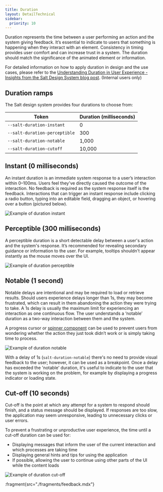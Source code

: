 ```yaml
---
title: Duration
layout: DetailTechnical
sidebar:
  priority: 10
---
```


Duration represents the time between a user performing an action and the system giving feedback. It’s essential to indicate to users that something is happening when they interact with an element. Consistency in timing provides user comfort and can increase trust in a system. The duration should match the significance of the animated element or information.

For detailed information on how to apply duration in design and the use cases, please refer to the [Understanding Duration in User Experience - Insights from the Salt Design System blog post](https://developer.test.aws.jpmchase.net/salt/news/blogs/20250402-duration#). (Internal users only)

## Duration ramps

The Salt design system provides four durations to choose from:

| Token                         | Duration (milliseconds) |
| ----------------------------- | ----------------------- |
| `--salt-duration-instant`     | 0                       |
| `--salt-duration-perceptible` | 300                     |
| `--salt-duration-notable`     | 1,000                   |
| `--salt-duration-cutoff`      | 10,000                  |

## Instant (0 milliseconds)

An instant duration is an immediate system response to a user’s interaction within 0–100ms. Users feel they've directly caused the outcome of the interaction. No feedback is required as the system response itself is the feedback. Interactions that can trigger an instant response include clicking a radio button, typing into an editable field, dragging an object, or hovering over a button (pictured below).

<Image
  src="/img/foundations/duration-instant.png"
  alt="Example of duration instant"
/>

## Perceptible (300 milliseconds)

A perceptible duration is a short detectable delay between a user's action and the system's response. It’s recommended for revealing secondary guidance or information to the user. For example, tooltips shouldn't appear instantly as the mouse moves over the UI.

<Image
  src="/img/foundations/duration-perceptible.png"
  alt="Example of duration perceptible"
/>

## Notable (1 second)

Notable delays are intentional and may be required to load or retrieve results. Should users experience delays longer than 1s, they may become frustrated, which can result in them abandoning the action they were trying to take. A 1s delay is usually the maximum limit for experiencing an interaction as one continuous flow. The user understands a ‘notable’ duration as a two-way interaction between them and the system.

A progress cursor or [spinner component](https://www.saltdesignsystem.com/salt/components/spinner/examples) can be used to prevent users from wondering whether the action they just took didn’t work or is simply taking time to process.

<Image
  src="/img/foundations/duration-notable.png"
  alt="Example of duration notable"
/>

With a delay of 1s (`salt-duration-notable`) there's no need to provide visual feedback to the user; however, it can be used as a breakpoint. Once a delay has exceeded the 'notable' duration, it's useful to indicate to the user that the system is working on the problem, for example by displaying a progress indicator or loading state.

## Cut-off (10 seconds)

Cut-off is the point at which any attempt for a system to respond should finish, and a status message should be displayed. If responses are too slow, the application may seem unresponsive, leading to unnecessary clicks or user errors.

To prevent a frustrating or unproductive user experience, the time until a cut-off duration can be used for:

- Displaying messages that inform the user of the current interaction and which processes are taking time
- Displaying general hints and tips for using the application
- If possible, allowing the user to continue using other parts of the UI while the content loads

<Image
  src="/img/foundations/duration-cutoff.png"
  alt="Example of duration cut-off"
/>

:fragment{src="./fragments/feedback.mdx"}
